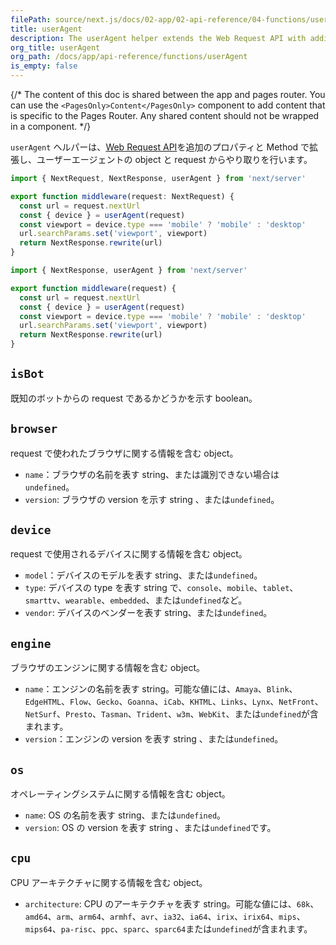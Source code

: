 ```yaml
---
filePath: source/next.js/docs/02-app/02-api-reference/04-functions/userAgent.mdx
title: userAgent
description: The userAgent helper extends the Web Request API with additional properties and methods to interact with the user agent object from the request.
org_title: userAgent
org_path: /docs/app/api-reference/functions/userAgent
is_empty: false
---
```


{/* The content of this doc is shared between the app and pages router. You can use the `<PagesOnly>Content</PagesOnly>` component to add content that is specific to the Pages Router. Any shared content should not be wrapped in a component. */}

`userAgent` ヘルパーは、[Web Request API](https://developer.mozilla.org/docs/Web/API/Request)を追加のプロパティと Method で拡張し、ユーザーエージェントの object と request からやり取りを行います。

```ts:middleware.ts
import { NextRequest, NextResponse, userAgent } from 'next/server'

export function middleware(request: NextRequest) {
  const url = request.nextUrl
  const { device } = userAgent(request)
  const viewport = device.type === 'mobile' ? 'mobile' : 'desktop'
  url.searchParams.set('viewport', viewport)
  return NextResponse.rewrite(url)
}
```

```js:middleware.js
import { NextResponse, userAgent } from 'next/server'

export function middleware(request) {
  const url = request.nextUrl
  const { device } = userAgent(request)
  const viewport = device.type === 'mobile' ? 'mobile' : 'desktop'
  url.searchParams.set('viewport', viewport)
  return NextResponse.rewrite(url)
}
```

## `isBot`

既知のボットからの request であるかどうかを示す boolean。

## `browser`

request で使われたブラウザに関する情報を含む object。

- `name`：ブラウザの名前を表す string、または識別できない場合は`undefined`。
- `version`: ブラウザの version を示す string 、または`undefined`。

## `device`

request で使用されるデバイスに関する情報を含む object。

- `model`：デバイスのモデルを表す string、または`undefined`。
- `type`: デバイスの type を表す string で、`console`、`mobile`、`tablet`、`smarttv`、`wearable`、`embedded`、または`undefined`など。
- `vendor`: デバイスのベンダーを表す string、または`undefined`。

## `engine`

ブラウザのエンジンに関する情報を含む object。

- `name`：エンジンの名前を表す string。可能な値には、`Amaya`、`Blink`、`EdgeHTML`、`Flow`、`Gecko`、`Goanna`、`iCab`、`KHTML`、`Links`、`Lynx`、`NetFront`、`NetSurf`、`Presto`、`Tasman`、`Trident`、`w3m`、`WebKit`、または`undefined`が含まれます。
- `version`：エンジンの version を表す string 、または`undefined`。

## `os`

オペレーティングシステムに関する情報を含む object。

- `name`: OS の名前を表す string、または`undefined`。
- `version`: OS の version を表す string 、または`undefined`です。

## `cpu`

CPU アーキテクチャに関する情報を含む object。

- `architecture`: CPU のアーキテクチャを表す string。可能な値には、`68k`、`amd64`、`arm`、`arm64`、`armhf`、`avr`、`ia32`、`ia64`、`irix`、`irix64`、`mips`、`mips64`、`pa-risc`、`ppc`、`sparc`、`sparc64`または`undefined`が含まれます。
